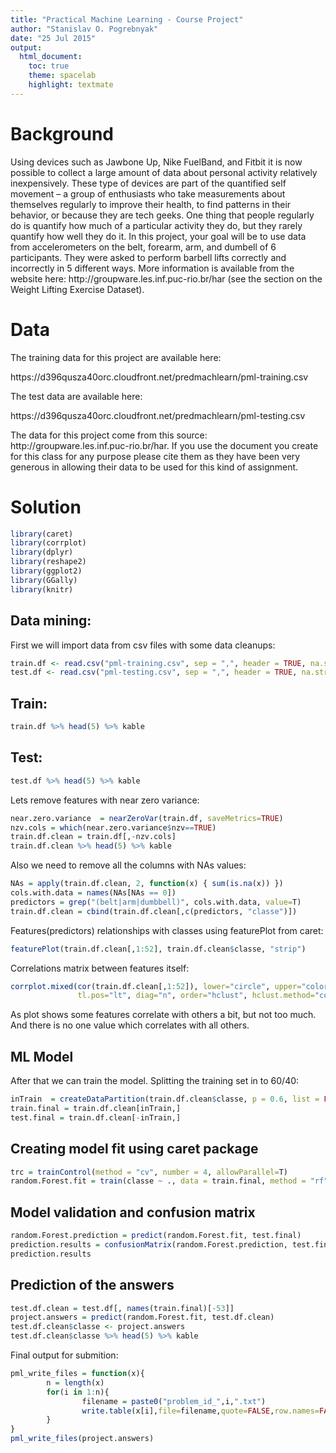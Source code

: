 ```yaml
---
title: "Practical Machine Learning - Course Project"
author: "Stanislav O. Pogrebnyak"
date: "25 Jul 2015"
output:
  html_document:
    toc: true
    theme: spacelab
    highlight: textmate
---
```


Background
==========

Using devices such as Jawbone Up, Nike FuelBand, and Fitbit it is now possible to collect a large amount of data about personal activity relatively inexpensively. These type of devices are part of the quantified self movement – a group of enthusiasts who take measurements about themselves regularly to improve their health, to find patterns in their behavior, or because they are tech geeks. One thing that people regularly do is quantify how much of a particular activity they do, but they rarely quantify how well they do it. In this project, your goal will be to use data from accelerometers on the belt, forearm, arm, and dumbell of 6 participants. They were asked to perform barbell lifts correctly and incorrectly in 5 different ways. More information is available from the website here: http://groupware.les.inf.puc-rio.br/har (see the section on the Weight Lifting Exercise Dataset). 

Data 
====

The training data for this project are available here: 

https://d396qusza40orc.cloudfront.net/predmachlearn/pml-training.csv

The test data are available here: 

https://d396qusza40orc.cloudfront.net/predmachlearn/pml-testing.csv

The data for this project come from this source: http://groupware.les.inf.puc-rio.br/har. If you use the document you create for this class for any purpose please cite them as they have been very generous in allowing their data to be used for this kind of assignment. 

Solution
=======

```r
library(caret)
library(corrplot)
library(dplyr)
library(reshape2)
library(ggplot2)
library(GGally)
library(knitr)
```

Data mining:
--------------------------

First we will import data from csv files with some data cleanups:

```r
train.df <- read.csv("pml-training.csv", sep = ",", header = TRUE, na.strings = c("", "NA", "#DIV/0!"))
test.df <- read.csv("pml-testing.csv", sep = ",", header = TRUE, na.strings = c("", "NA", "#DIV/0!"))
```

Train:
-----

```r
train.df %>% head(5) %>% kable
```

Test:
-----

```r
test.df %>% head(5) %>% kable
```

Lets remove features with near zero variance:

```r
near.zero.variance  = nearZeroVar(train.df, saveMetrics=TRUE)
nzv.cols = which(near.zero.variance$nzv==TRUE)
train.df.clean = train.df[,-nzv.cols]
train.df.clean %>% head(5) %>% kable
```

Also we need to remove all the columns with NAs values:

```r
NAs = apply(train.df.clean, 2, function(x) { sum(is.na(x)) })
cols.with.data = names(NAs[NAs == 0])
predictors = grep("(belt|arm|dumbbell)", cols.with.data, value=T)
train.df.clean = cbind(train.df.clean[,c(predictors, "classe")])
```

Features(predictors) relationships with classes using featurePlot from caret:

```r
featurePlot(train.df.clean[,1:52], train.df.clean$classe, "strip")
```

Correlations matrix between features itself:

```r
corrplot.mixed(cor(train.df.clean[,1:52]), lower="circle", upper="color", 
               tl.pos="lt", diag="n", order="hclust", hclust.method="complete")
```

As plot shows some features correlate with others a bit, but not too much. And there is no one value which correlates with all others.

ML Model
--------

After that we can train the model. Splitting the training set in to 60/40:
```r
inTrain  = createDataPartition(train.df.clean$classe, p = 0.6, list = FALSE)
train.final = train.df.clean[inTrain,]
test.final = train.df.clean[-inTrain,]
```

Creating model fit using caret package
--------------------------------------
```r
trc = trainControl(method = "cv", number = 4, allowParallel=T)
random.Forest.fit = train(classe ~ ., data = train.final, method = "rf", trControl = trc)
```
Model validation and confusion matrix
-------------------------------------
```r
random.Forest.prediction = predict(random.Forest.fit, test.final)
prediction.results = confusionMatrix(random.Forest.prediction, test.final$classe)
prediction.results
```

Prediction of the answers
-------------------------

```r
test.df.clean = test.df[, names(train.final)[-53]]
project.answers = predict(random.Forest.fit, test.df.clean)
test.df.clean$classe <- project.answers
test.df.clean$classe %>% head(5) %>% kable
```

Final output for submition:

```r
pml_write_files = function(x){
        n = length(x)
        for(i in 1:n){
                filename = paste0("problem_id_",i,".txt")
                write.table(x[i],file=filename,quote=FALSE,row.names=FALSE,col.names=FALSE)
        }
}
pml_write_files(project.answers)
```